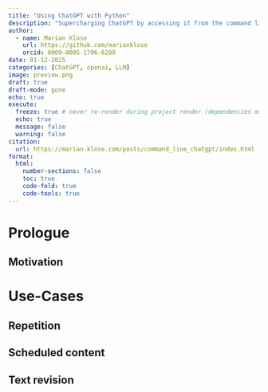 ```yaml
---
title: "Using ChatGPT with Python"
description: "Supercharging ChatGPT by accessing it from the command line."
author:
  - name: Marian Klose
    url: https://github.com/marianklose
    orcid: 0009-0005-1706-6289
date: 01-12-2025
categories: [ChatGPT, openai, LLM] 
image: preview.png
draft: true
draft-mode: gone
echo: true
execute:
  freeze: true # never re-render during project render (dependencies might change over time)
  echo: true
  message: false
  warning: false
citation: 
  url: https://marian-klose.com/posts/command_line_chatgpt/index.html
format:
  html:
    number-sections: false
    toc: true
    code-fold: true
    code-tools: true
---
```


# Prologue

## Motivation

<!-- ## Why python -->

<!-- - Openai provides packages (or so called Software Development Kits, SDKs) to interact with their API (Application Programming Interface) for different programming languages such as JavaScript and Python.  -->
<!-- - However, you can also directly interact with openais API using raw HTTP requests. This allows you to use ChatGPT also in programming languages for which no offical packages / SDKs exist, such as R.  -->
<!-- - Although I am more profound in R, I have anyways chosen to use python since I am already somewhat familiar with it through prior projects, and I personally prefer the convenience to have a pre-built package instead of dealing with raw HTTP requests. -->
<!-- - xxx -->

<!-- # Setup -->

<!-- - For the setup, we will basically follow the quickstart guidance from openai for developers: https://platform.openai.com/docs/quickstart?language-preference=python -->

<!-- ## Creating an account -->

<!-- - when we want to access ChatGPT from the command line, we need to have an openai account -->
<!-- - We can simply go to https://platform.openai.com/signup and create ourselves an account -->

<!-- ## Retrieve your API key -->

<!-- - API keys are long, random strings used to authenticate and authorize access to an API. You can view it as a password (and it should also be handled as such). Since you pay money per prompt you send (even if it is a small amount), you don't want to hand your password to a random person in the internet. -->
<!-- - You can generate youreself an API key via https://platform.openai.com/api-keys once you have your account. -->

<!-- xxxSCREENSHOTxxx -->

<!-- - From the Screenshot you can see that I have a API key for my laptop starting with *sk-....YLUA*.  -->

<!-- ## Saving your API key as an environmental variable -->

<!-- - We want to avoid to always type in this key or to save it in a script, since this would be similar to hard coding your password somewhere. Everyone who can see this script would also have you API key / password.  -->
<!-- - One common way is to save the API key as an environmental variable on your windows machine. You can do so by searching "System environment variables" using the windows search function. -->
<!-- - An alternative way would be to use PowerShell (so basically the command line in Windows) to set your environment variable -->

<!-- ```{r filename="powershell"} -->
<!-- #| echo: true -->
<!-- #| collapse: false -->
<!-- #| code-fold: false -->
<!-- #| eval: false -->

<!-- setx OPENAI_API_KEY "your_api_key_here" -->
<!-- ``` -->

<!-- - Make sure to name your environmental variable exactly like this "OPENAI_API_KEY". The `openai` package in python looks for this specific name once you initialize it. -->
<!-- - Great! Now we have our API key / password ready to use it in python. -->

<!-- ## Setting up Pyhton -->

<!-- - I don't really want to go into the details how to set up python itself (there are enough great tutorials out there) -->
<!-- - To install the openai package we would simply use the package installer for python, pip: -->


<!-- ```{r filename="powershell"} -->
<!-- #| echo: true -->
<!-- #| collapse: false -->
<!-- #| code-fold: false -->
<!-- #| eval: false -->

<!-- pip install python -->
<!-- ``` -->

<!-- - With that we have now successfully installed the openai package to interact with the openai API and we also have our API key ready to be used as an environmental variable. We can now go on to have our first prompt. -->


<!-- ## Our first prompt -->

<!-- - Sending an request to chatgpt is rather simple. Let's have a look at the code -->
<!-- - First, we are going to load our packages and initialize the openai client -->

<!-- ```{python filename="python"} -->
<!-- #| echo: true -->
<!-- #| collapse: false -->
<!-- #| code-fold: false -->

<!-- # load packages -->
<!-- from openai import OpenAI -->
<!-- import json -->

<!-- # initialize openai client -->
<!-- client = OpenAI() -->
<!-- ``` -->

<!-- - Now we can already send the prompt to chatgpt. We are using the `gpt-4o` model for this, but there are many other models available. The available models should be available here: https://platform.openai.com/docs/models -->

<!-- ```{python filename="python"} -->
<!-- #| echo: true -->
<!-- #| collapse: false -->
<!-- #| code-fold: false -->

<!-- # send request -->
<!-- completion = client.chat.completions.create( -->
<!--     model="gpt-4o", -->
<!--     messages=[ -->
<!--         { -->
<!--           "role": "system", -->
<!--           "content": "You are a comedian with a PhD in pharmacometrics." -->
<!--         }, -->
<!--         { -->
<!--           "role": "user", -->
<!--           "content": "Write a short joke about pharmacokinetics." -->
<!--         } -->
<!--     ] -->
<!-- ) -->
<!-- ``` -->

<!-- - Please note that we need to provide input for at least two roles: The *user* role ist more familiar to us as this is the actual prompt we are typically sending when using the webinterface of ChatGPT. Now we also provide input for the *sytem* role. The *system* role in ChatGPT defines the model's behavior, tone, and response style, guiding how it interacts with users. So we actually get some more degrees of freedom here and can already centrally define the general model behaviour.  -->
<!-- - Let's see what the completion object is all about: -->


<!-- ```{python filename="python"} -->
<!-- #| echo: true -->
<!-- #| collapse: false -->
<!-- #| code-fold: false -->

<!-- # print full object -->
<!-- print(completion) -->
<!-- ``` -->

<!-- - In many cases we are only interested in accessing the actual message, so we can retrieve this by writing: -->


<!-- ```{python filename="python"} -->
<!-- #| echo: true -->
<!-- #| collapse: false -->
<!-- #| code-fold: false -->

<!-- # print object -->
<!-- print(completion.choices[0].message.content) -->
<!-- ``` -->

<!-- - Now we have successfully written our first prompt! -->



# Use-Cases

## Repetition

## Scheduled content

## Text revision
